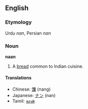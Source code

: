==English==
===Etymology===
Urdu ''nan'', Persian ''nan''

===Noun===
'''naan'''

# A [[bread]] common to Indian cuisine.

====Translations====
*Chinese: [[馕]] (nang)
*Japanese: [[ナン]] (nan)
*Tamil: [[நான்]]